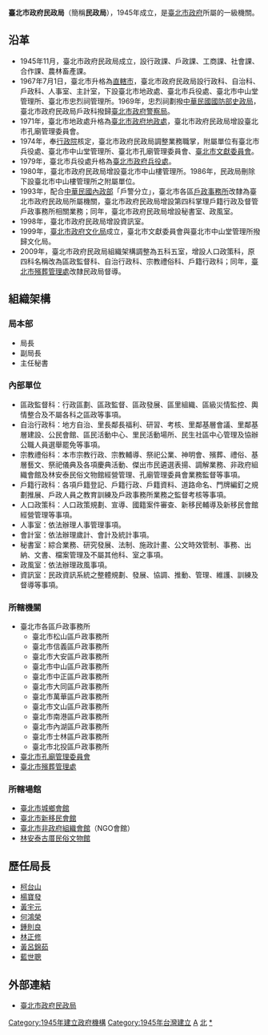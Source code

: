 {{中華民國政府部門基礎資訊
|部門名稱       = 臺北市政府民政局
|外文名稱       = Department of Civil Affairs, <br>Taipei City Government
|外文語言       = 英語
|部門標誌       = Emblem of Taipei City.svg
|代表圖像       = 
|代表圖像名稱   =  
|首長職銜       = 局長
|首長姓名       = [[藍世聰|藍世聰]]
|副首長職銜     = 副局長
|副首長姓名     = [[吳坤宏|吳坤宏]]
|副首長姓名二   = [[許敏娟|許敏娟]]
|副首長姓名三   = 
|副首長職銜二   = 
|副首長二姓名   = 
|副首長二姓名二 = 
|副首長二姓名三 = 
|秘書長職銜     = 主任秘書
|秘書長姓名     = 黃雯婷
|秘書長姓名二   = 
|秘書長姓名三   = 
|副秘書長職銜   = 
|副秘書長姓名   = 
|副秘書長姓名二 = 
|副秘書長姓名三 = 
|任命者姓名     = 
|成立日期       = 1945年11月
|解散日期       = 
|所屬部門       = [[臺北市政府|臺北市政府]]
|組織編制       = 
|授權法源       = 
|員額任期       = 
|員額           = 
|年度預算額     = 
|地址           =  {{ROC-TW}}<br>[[臺北市|臺北市]][[信義區_(臺北市)|信義區]][[市府路|市府路]]1號中央區9樓（[[臺北市市政大樓|臺北市市政大樓]]）
|網站           = http://ca.gov.taipei/
|電話           = +886 2 2720-8889
|備註           = 
}}

'''臺北市政府民政局'''（簡稱'''民政局'''），1945年成立，是[[臺北市政府|臺北市政府]]所屬的一級機關。

==沿革==
*1945年11月，臺北市政府民政局成立，設行政課、戶政課、工商課、社會課、合作課、農林畜產課。
*1967年7月1日，臺北市升格為[[直轄市|直轄市]]，臺北市政府民政局設行政科、自治科、戶政科、人事室、主計室，下設臺北市地政處、臺北市兵役處、臺北市中山堂管理所、臺北市忠烈祠管理所。1969年，忠烈祠劃撥[[中華民國國防部史政局|中華民國國防部史政局]]，臺北市政府民政局戶政科撥歸[[臺北市政府警察局|臺北市政府警察局]]。
*1971年，臺北市地政處升格為[[臺北市政府地政處|臺北市政府地政處]]，臺北市政府民政局增設臺北市孔廟管理委員會。
*1974年，奉[[行政院|行政院]]核定，臺北市政府民政局調整業務職掌，附屬單位有臺北市兵役處、臺北市中山堂管理所、臺北市孔廟管理委員會、[[臺北市文獻委員會|臺北市文獻委員會]]。
*1979年，臺北市兵役處升格為[[臺北市政府兵役處|臺北市政府兵役處]]。
*1980年，臺北市政府民政局增設臺北市中山樓管理所。1986年，民政局刪除下設臺北市中山樓管理所之附屬單位。
*1993年，配合[[中華民國內政部|中華民國內政部]]「戶警分立」，臺北市各區[[戶政事務所|戶政事務所]]改隸為臺北市政府民政局所屬機關，臺北市政府民政局增設第四科掌理戶籍行政及督管戶政事務所相關業務；同年，臺北市政府民政局增設秘書室、政風室。
*1998年，臺北市政府民政局增設資訊室。
*1999年，[[臺北市政府文化局|臺北市政府文化局]]成立，臺北市文獻委員會與臺北市中山堂管理所撥歸文化局。
*2009年，臺北市政府民政局組織架構調整為五科五室，增設人口政策科，原四科名稱改為區政監督科、自治行政科、宗教禮俗科、戶籍行政科；同年，[[臺北市殯葬管理處|臺北市殯葬管理處]]改隸民政局督導。

==組織架構==
===局本部===
*局長
*副局長
*主任秘書

===內部單位===
*區政監督科：行政區劃、區政監督、區政發展、區里組織、區級災情監控、輿情整合及不屬各科之區政等事項。
*自治行政科：地方自治、里長鄰長福利、研習、考核、里鄰基層會議、里鄰基層建設、公民會館、區民活動中心、里民活動場所、民生社區中心管理及協辦公職人員選舉罷免等事項。
*宗教禮俗科：本市宗教行政、宗教輔導、祭祀公業、神明會、殯葬、禮俗、基層藝文、祭祀儀典及各項慶典活動、傑出市民遴選表揚、調解業務、非政府組織會館及林安泰民俗文物館經營管理、孔廟管理委員會業務監督等事項。
*戶籍行政科：各項戶籍登記、戶籍行政、戶籍資料、道路命名、門牌編釘之規劃推展、戶政人員之教育訓練及戶政事務所業務之監督考核等事項。
*人口政策科：人口政策規劃、宣導、國籍案件審查、新移民輔導及新移民會館經營管理等事項。
*人事室：依法辦理人事管理事項。
*會計室：依法辦理歲計、會計及統計事項。
*秘書室：綜合業務、研究發展、法制、施政計畫、公文時效管制、事務、出納、文書、檔案管理及不屬其他科、室之事項。
*政風室：依法辦理政風事項。
*資訊室：民政資訊系統之整體規劃、發展、協調、推動、管理、維護、訓練及督導等事項。

===所轄機關===
*臺北市各區戶政事務所
**臺北市松山區戶政事務所
**臺北市信義區戶政事務所
**臺北市大安區戶政事務所
**臺北市中山區戶政事務所
**臺北市中正區戶政事務所
**臺北市大同區戶政事務所
**臺北市萬華區戶政事務所
**臺北市文山區戶政事務所
**臺北市南港區戶政事務所
**臺北市內湖區戶政事務所
**臺北市士林區戶政事務所
**臺北市北投區戶政事務所
*[[臺北孔子廟|臺北市孔廟管理委員會]]
*[[臺北市殯葬管理處|臺北市殯葬管理處]]

===所轄場館===
*[[臺北市城鄉會館|臺北市城鄉會館]]
*[[臺北市新移民會館|臺北市新移民會館]]
*[[臺北市非政府組織會館|臺北市非政府組織會館]]（NGO會館）
*[[林安泰古厝民俗文物館|林安泰古厝民俗文物館]]

== 歷任局長 ==
*[[柯台山|柯台山]]
*[[楊寶發|楊寶發]]
*[[黃宇元|黃宇元]]
*[[何鴻榮|何鴻榮]]
*[[鍾則良|鍾則良]]
*[[林正修|林正修]]
*[[黃呂錦茹|黃呂錦茹]]
*[[藍世聰|藍世聰]]

== 外部連結 ==
* [https://ca.gov.taipei/ 臺北市政府民政局] {{Wayback|url=https://ca.gov.taipei/ |date=20200713195045 }}{{zh}}{{en}}

{{臺北市政府所屬機關}}

[[Category:1945年建立政府機構|Category:1945年建立政府機構]]
[[Category:1945年台灣建立|Category:1945年台灣建立]]
[[Category:台北市政府|A]]
[[Category:臺北市信義區的政府機關|北]]
[[Category:臺北市政府民政局|*]]